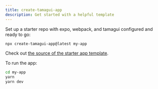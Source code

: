 ```yaml
---
title: create-tamagui-app
description: Get started with a helpful template
---
```


Set up a starter repo with expo, webpack, and tamagui configured and ready to go:

```bash
npx create-tamagui-app@latest my-app
```

Check out [the source of the starter app template](https://github.com/tamagui/starter-base).

To run the app:

```bash
cd my-app
yarn
yarn dev
```
